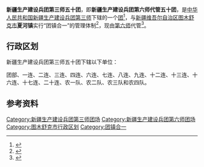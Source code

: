 {{中国乡级行政区
|行政区全称           = 新疆生产建设兵团第三师五十团<br>新疆生产建设兵团第六师代管五十团<br>图木舒克市夏河镇
|上级行政区           = [[新疆生产建设兵团第三师|新疆生产建设兵团第三师]][[图木舒克市|图木舒克市]]（名义上）<br>[[新疆生产建设兵团第三师|新疆生产建设兵团第三师]]（实际上）
|行政区类别           = [[團_(軍隊)|团]]
}}

'''新疆生产建设兵团第三师五十团'''，即'''新疆生产建设兵团第六师代管五十团'''，是[[中华人民共和国|中华人民共和国]][[新疆生产建设兵团|新疆生产建设兵团]][[新疆生产建设兵团第三师|第三师]]下辖的一个[[團_(軍隊)|团]]<ref>{{Cite journal|title=新疆生产建设兵团分布图|author=新疆生产建设兵团年鉴编辑委员会|journal=兵团年鉴|publisher=新疆生产建设兵团年鉴社|doi=10.42437/y.cnki.yxjsc.2021.000007|year=2020|location=乌鲁木齐|page=7-8|issn=1671-3338}}</ref>，与[[新疆维吾尔自治区|新疆维吾尔自治区]][[图木舒克市|图木舒克市]]'''夏河镇'''实行“团镇合一”的管理体制<ref>{{cite web|title=兵团城市图木舒克7个团场建镇：要吸引更多内地人口落户|url=https://www.thepaper.cn/newsDetail_forward_5505728|date=2020-01-13|website=澎湃新闻|access-date=2021-08-25|archive-date=2021-08-24|archive-url=https://web.archive.org/web/20210824094757/https://www.thepaper.cn/newsDetail_forward_5505728|dead-url=no}}</ref>，现由[[新疆生产建设兵团第六师|第六师]]代管<ref>{{cite web|title=兵团举行第六师五家渠市代管第三师50团交接仪式|url=https://www.sohu.com/a/143437857_697224|website=搜狐网}}</ref>。

== 行政区划 ==
新疆生产建设兵团第三师五十团下辖以下单位：

团部、一连、二连、三连、四连、六连、七连、八连、九连、十二连、十三连、十六连、十七连、二十连、农一队、农二队、农三队和农四队。

== 参考资料 ==
{{reflist}}

{{新疆行政区划小作品}}
{{新疆维吾尔自治区图木舒克市行政区划}}
{{新疆生产建设兵团第三师}}
{{新疆生产建设兵团第六师}}
{{DEFAULTSORT:50}}
[[Category:新疆生产建设兵团第三师团场|Category:新疆生产建设兵团第三师团场]]
[[Category:新疆生产建设兵团第六师团场|Category:新疆生产建设兵团第六师团场]]
[[Category:图木舒克市行政区划|Category:图木舒克市行政区划]]
[[Category:团镇合一|Category:团镇合一]]